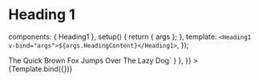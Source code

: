 
<Meta id="vue-heading-1" title="Vue.js Component/Heading 1" component={Heading1} />

# Heading 1

  components: { Heading1 },
  setup() {
    return { args };
  },
  template: `<Heading1 v-bind="args">${args.HeadingContent}</Heading1>`,
});

<Canvas>
  <Story
    name="Heading 1"
    args={{
      HeadingContent: "The Quick Brown Fox Jumps Over The Lazy Dog",
    }}
    parameters={{
      docs: { source: { code: `<Heading1>The Quick Brown Fox Jumps Over The Lazy Dog</Heading1>` } },
    }}
  >
    {Template.bind({})}
  </Story>
</Canvas>

<ArgsTable story="Heading 1" />
